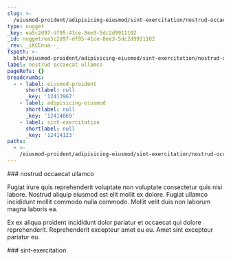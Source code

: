 ```yaml
---
slug: >-
  /eiusmod-proident/adipisicing-eiusmod/sint-exercitation/nostrud-occaecat-ullamco
type: nugget
_key: ea5c2d97-df95-41ce-8ee3-5dc2d9911102
_id: nugget/ea5c2d97-df95-41ce-8ee3-5dc2d9911102
_rev: _iKCEnua--_
fspath: >-
  blah/eiusmod-proident/adipisicing-eiusmod/sint-exercitation/nostrud-occaecat-ullamco.md
label: nostrud occaecat ullamco
pageRefs: {}
breadcrumbs:
  - - label: eiusmod-proident
      shortlabel: null
      _key: '12413967'
    - label: adipisicing-eiusmod
      shortlabel: null
      _key: '12414069'
    - label: sint-exercitation
      shortlabel: null
      _key: '12414123'
paths:
  - >-
    /eiusmod-proident/adipisicing-eiusmod/sint-exercitation/nostrud-occaecat-ullamco
---
```


<NuggetArea>
<Nugget slug="/eiusmod-proident/adipisicing-eiusmod/sint-exercitation/nostrud-occaecat-ullamco" type="nugget" _key="ea5c2d97-df95-41ce-8ee3-5dc2d9911102" _id="nugget/ea5c2d97-df95-41ce-8ee3-5dc2d9911102" _rev="_iKCEnua--_" fspath="blah/eiusmod-proident/adipisicing-eiusmod/sint-exercitation/nostrud-occaecat-ullamco.md" label="nostrud occaecat ullamco" paths="/eiusmod-proident/adipisicing-eiusmod/sint-exercitation/nostrud-occaecat-ullamco">
<NuggetBody>
### nostrud occaecat ullamco

Fugiat irure quis reprehenderit voluptate non voluptate consectetur quis nisi labore. Nostrud aliquip eiusmod est elit mollit ex dolore. Fugiat ullamco incididunt mollit commodo nulla commodo. Mollit velit duis non laborum magna laboris ea.

Ex ex aliqua proident incididunt dolor pariatur et occaecat qui dolore reprehenderit. Reprehenderit excepteur amet eu eu. Amet sint excepteur pariatur eu.

</NuggetBody>
<Breadcrumbs>
<Crumbs>
<Crumb _key="12413967" label="eiusmod-proident" /><Crumb _key="12414069" label="adipisicing-eiusmod" /><Crumb _key="12414123" label="sint-exercitation" />
</Crumbs>
</Breadcrumbs>
</Nugget>

<NuggetsInbound>
</NuggetsInbound>
<NuggetsOutbound>
</NuggetsOutbound>
</NuggetArea>
<PassagesInbound>
<Passage direction="inbound" type="passage" _key="12414123" _id="passage/12414123" _rev="_iKCEnuW--A" label="sint-exercitation" passage="sint-exercitation" fspath="blah/eiusmod-proident/adipisicing-eiusmod/sint-exercitation" paths="/eiusmod-proident/adipisicing-eiusmod/sint-exercitation" slug="/eiusmod-proident/adipisicing-eiusmod/sint-exercitation">
<NuggetBody>
### sint-exercitation

</NuggetBody>
<Breadcrumbs>
<Crumbs>
<Crumb _key="12413967" label="eiusmod-proident" /><Crumb _key="12414069" label="adipisicing-eiusmod" />
</Crumbs>
</Breadcrumbs>
</Passage>

</PassagesInbound>
<PassagesOutbound>
</PassagesOutbound>